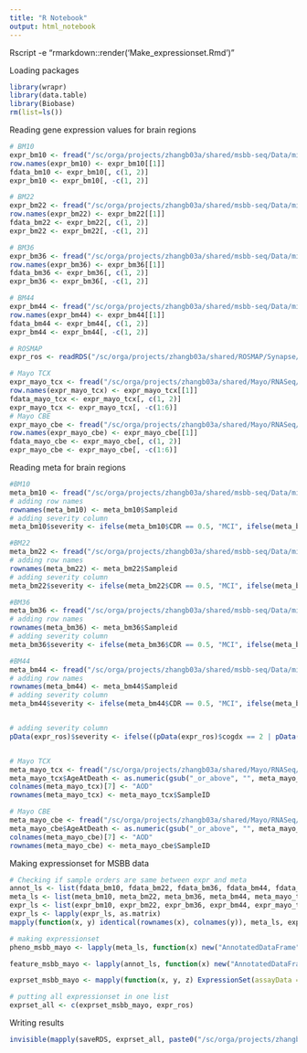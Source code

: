 ---
title: "R Notebook"
output: html_notebook
---

Rscript -e "rmarkdown::render('Make_expressionset.Rmd')"

Loading packages
```{r loading packages, message = F, warning = F}
library(wrapr)
library(data.table)
library(Biobase)
rm(list=ls())
```



Reading gene expression values for brain regions
```{r Reading gene expression values for brain regions}
# BM10
expr_bm10 <- fread("/sc/orga/projects/zhangb03a/shared/msbb-seq/Data/mixed_model_correction_updated/msbb.BM_10.PMI_race_sex_RIN_exonicRate_rRnaRate_batch_adj.tsv", data.table = F)
row.names(expr_bm10) <- expr_bm10[[1]]
fdata_bm10 <- expr_bm10[, c(1, 2)]
expr_bm10 <- expr_bm10[, -c(1, 2)]

# BM22
expr_bm22 <- fread("/sc/orga/projects/zhangb03a/shared/msbb-seq/Data/mixed_model_correction_updated/msbb.BM_22.PMI_race_sex_RIN_exonicRate_rRnaRate_batch_adj.tsv", data.table = F)
row.names(expr_bm22) <- expr_bm22[[1]]
fdata_bm22 <- expr_bm22[, c(1, 2)]
expr_bm22 <- expr_bm22[, -c(1, 2)]

# BM36
expr_bm36 <- fread("/sc/orga/projects/zhangb03a/shared/msbb-seq/Data/mixed_model_correction_updated/msbb.BM_36.PMI_race_sex_RIN_exonicRate_rRnaRate_batch_adj.tsv", data.table = F)
row.names(expr_bm36) <- expr_bm36[[1]]
fdata_bm36 <- expr_bm36[, c(1, 2)]
expr_bm36 <- expr_bm36[, -c(1, 2)]

# BM44
expr_bm44 <- fread("/sc/orga/projects/zhangb03a/shared/msbb-seq/Data/mixed_model_correction_updated/msbb.BM_44.PMI_race_sex_RIN_exonicRate_rRnaRate_batch_adj.tsv", data.table = F)
row.names(expr_bm44) <- expr_bm44[[1]]
fdata_bm44 <- expr_bm44[, c(1, 2)]
expr_bm44 <- expr_bm44[, -c(1, 2)]

# ROSMAP
expr_ros <- readRDS("/sc/orga/projects/zhangb03a/shared/ROSMAP/Synapse/RNAseq/covariates_adjustment/expression.log2FPKM.batch_pmi_msex_RIN_adj.no_outliers.symbol_clean.RDS")

# Mayo TCX
expr_mayo_tcx <- fread("/sc/orga/projects/zhangb03a/shared/Mayo/RNASeq/Reprocessing/normalization/Mayo.TCX.log2CPM.sc_RIN_sex_flowcell_Adj.tsv", data.table = F)
row.names(expr_mayo_tcx) <- expr_mayo_tcx[[1]]
fdata_mayo_tcx <- expr_mayo_tcx[, c(1, 2)]
expr_mayo_tcx <- expr_mayo_tcx[, -c(1:6)]
# Mayo CBE
expr_mayo_cbe <- fread("/sc/orga/projects/zhangb03a/shared/Mayo/RNASeq/Reprocessing/normalization/Mayo.CBE.log2CPM.sc_RIN_sex_flowcell_Adj.tsv", data.table = F)
row.names(expr_mayo_cbe) <- expr_mayo_cbe[[1]]
fdata_mayo_cbe <- expr_mayo_cbe[, c(1, 2)]
expr_mayo_cbe <- expr_mayo_cbe[, -c(1:6)]
```


Reading meta for brain regions
```{r Reading meta for brain regions}
#BM10
meta_bm10 <- fread("/sc/orga/projects/zhangb03a/shared/msbb-seq/Data/mixed_model_correction_updated/msbb.meta.BM_10.tsv", data.table = F)
# adding row names
rownames(meta_bm10) <- meta_bm10$Sampleid
# adding severity column
meta_bm10$severity <- ifelse(meta_bm10$CDR == 0.5, "MCI", ifelse(meta_bm10$CDR == 0, "NL", "Severe"))

#BM22
meta_bm22 <- fread("/sc/orga/projects/zhangb03a/shared/msbb-seq/Data/mixed_model_correction_updated/msbb.meta.BM_22.tsv", data.table = F)
# adding row names
rownames(meta_bm22) <- meta_bm22$Sampleid
# adding severity column
meta_bm22$severity <- ifelse(meta_bm22$CDR == 0.5, "MCI", ifelse(meta_bm22$CDR == 0, "NL", "Severe"))

#BM36
meta_bm36 <- fread("/sc/orga/projects/zhangb03a/shared/msbb-seq/Data/mixed_model_correction_updated/msbb.meta.BM_36.tsv", data.table = F)
# adding row names
rownames(meta_bm36) <- meta_bm36$Sampleid
# adding severity column
meta_bm36$severity <- ifelse(meta_bm36$CDR == 0.5, "MCI", ifelse(meta_bm36$CDR == 0, "NL", "Severe"))

#BM44
meta_bm44 <- fread("/sc/orga/projects/zhangb03a/shared/msbb-seq/Data/mixed_model_correction_updated/msbb.meta.BM_44.tsv", data.table = F)
# adding row names
rownames(meta_bm44) <- meta_bm44$Sampleid
# adding severity column
meta_bm44$severity <- ifelse(meta_bm44$CDR == 0.5, "MCI", ifelse(meta_bm44$CDR == 0, "NL", "Severe"))


# adding severity column
pData(expr_ros)$severity <- ifelse((pData(expr_ros)$cogdx == 2 | pData(expr_ros)$cogdx == 3), "MCI", ifelse(pData(expr_ros)$cogdx < 2, "NL", "Severe"))


# Mayo TCX
meta_mayo_tcx <- fread("/sc/orga/projects/zhangb03a/shared/Mayo/RNASeq/Reprocessing/normalization/Mayo.TCX.meta.tsv", data.table = F)
meta_mayo_tcx$AgeAtDeath <- as.numeric(gsub("_or_above", "", meta_mayo_tcx$AgeAtDeath))
colnames(meta_mayo_tcx)[7] <- "AOD"
rownames(meta_mayo_tcx) <- meta_mayo_tcx$SampleID

# Mayo CBE
meta_mayo_cbe <- fread("/sc/orga/projects/zhangb03a/shared/Mayo/RNASeq/Reprocessing/normalization/Mayo.CBE.meta.tsv", data.table = F)
meta_mayo_cbe$AgeAtDeath <- as.numeric(gsub("_or_above", "", meta_mayo_cbe$AgeAtDeath))
colnames(meta_mayo_cbe)[7] <- "AOD"
rownames(meta_mayo_cbe) <- meta_mayo_cbe$SampleID
```


Making expressionset for MSBB data
```{r Making expressionset for MSBB data}
# Checking if sample orders are same between expr and meta
annot_ls <- list(fdata_bm10, fdata_bm22, fdata_bm36, fdata_bm44, fdata_mayo_tcx, fdata_mayo_cbe)
meta_ls <- list(meta_bm10, meta_bm22, meta_bm36, meta_bm44, meta_mayo_tcx, meta_mayo_cbe)
expr_ls <- list(expr_bm10, expr_bm22, expr_bm36, expr_bm44, expr_mayo_tcx, expr_mayo_cbe)
expr_ls <- lapply(expr_ls, as.matrix)
mapply(function(x, y) identical(rownames(x), colnames(y)), meta_ls, expr_ls)

# making expressionset
pheno_msbb_mayo <- lapply(meta_ls, function(x) new("AnnotatedDataFrame", data = x))

feature_msbb_mayo <- lapply(annot_ls, function(x) new("AnnotatedDataFrame", data = x))

exprset_msbb_mayo <- mapply(function(x, y, z) ExpressionSet(assayData = x, phenoData = y, featureData = z), expr_ls, pheno_msbb_mayo, feature_msbb_mayo, SIMPLIFY = F)

# putting all expressionset in one list
exprset_all <- c(exprset_msbb_mayo, expr_ros)
```


Writing results
```{r Writing results}
invisible(mapply(saveRDS, exprset_all, paste0("/sc/orga/projects/zhangb03a/lei_guo/Expressionset_MSBB_ROSMAP_Mayo/Expressionset/", c("Exprset.BM_10.PMI_race_sex_RIN_exonicRate_rRnaRate_batch_adj.RDS", "Exprset.BM_22.PMI_race_sex_RIN_exonicRate_rRnaRate_batch_adj.RDS", "Exprset.BM_36.PMI_race_sex_RIN_exonicRate_rRnaRate_batch_adj.RDS", "Exprset.BM_44.PMI_race_sex_RIN_exonicRate_rRnaRate_batch_adj.RDS", "Exprset.Mayo.TCX.log2CPM.sc_RIN_sex_flowcell_Adj.RDS", "Exprset.Mayo.CBE.log2CPM.sc_RIN_sex_flowcell_Adj.RDS", "Exprset.ROSMAP_log2FPKM.batch_pmi_msex_RIN_adj.no_outliers.symbol_clean.RDS"))))
```

